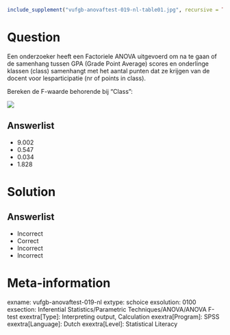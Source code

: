 ```{r, echo = FALSE, results = "hide"}
include_supplement("vufgb-anovaftest-019-nl-table01.jpg", recursive = TRUE)
```

Question
========

Een onderzoeker heeft een Factoriele ANOVA uitgevoerd om na te gaan of de samenhang tussen GPA (Grade Point Average) scores en onderlinge klassen (class) samenhangt met het aantal punten dat ze krijgen van de docent voor lesparticipatie (nr of points in class). 

Bereken de F-waarde behorende bij “Class”:

![](vufgb-anovaftest-019-nl-table01.jpg)
  
Answerlist
----------
* 9.002 
* 0.547
* 0.034
* 1.828

Solution
========

Answerlist
----------
* Incorrect
* Correct
* Incorrect
* Incorrect

Meta-information
================
exname: vufgb-anovaftest-019-nl
extype: schoice
exsolution: 0100
exsection: Inferential Statistics/Parametric Techniques/ANOVA/ANOVA F-test
exextra[Type]: Interpreting output, Calculation
exextra[Program]: SPSS
exextra[Language]: Dutch
exextra[Level]: Statistical Literacy